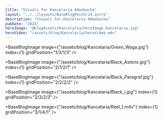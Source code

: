 ```yaml
---
title: "Visuals for Kancelaria Adwokacka"
layout: "../../layouts/BaseBlogPostGrid.astro"
description: "Visuals for Kancelaria Adwokacka"
pubDate: "2024"
heroImage: "@blogAssets/Kancelaria/heroImage_Kancelaria.jpg"
heroVideo: "/assets/blog/Kancelaria/heroVideo.m4v"
---
```



<BaseBlogHeadTile
  index="1"
  title={frontmatter.title}
  date={frontmatter.pubDate}
  text="Visuals for Kancelaria Adwokacka Adwokat Agnieszka Mincer.
Animation of the logo and preparation of a series of icons in a consistent style. We are also responsible for preparing reels for instagram."
  gridPosition="1/1/1/3"
/>

<BaseBlogImage
  image={"/assets/blog/Kancelaria/Green_Waga.jpg"}
  index={1}
  gridPosition="1/3/1/3"
/>

<BaseBlogImage
  image={"/assets/blog/Kancelaria/Black_Asterix.jpg"}
  index={1}
  gridPosition="2/1/2/1"
/>

<BaseBlogImage
  image={"/assets/blog/Kancelaria/Black_Paragraf.jpg"}
  index={1}
  gridPosition="2/2/2/2"
/>

<BaseBlogImage
  image={"/assets/blog/Kancelaria/Black_i.jpg"}
  index={1}
  gridPosition="2/3/2/3"
/>

<BaseBlogImage
  image={"/assets/blog/Kancelaria/Reel_1.m4v"}
  index={1}
  gridPosition="3/1/4/1"
/>
